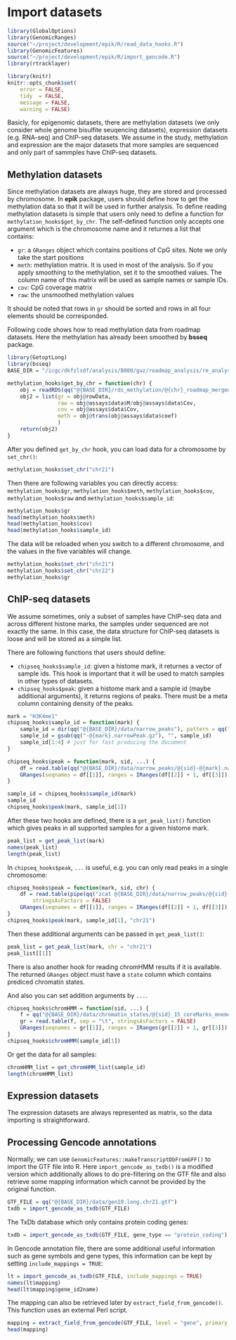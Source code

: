 Import datasets
=================

```r
library(GlobalOptions)
library(GenomicRanges)
source("~/project/development/epik/R/read_data_hooks.R")
library(GenomicFeatures)
source("~/project/development/epik/R/import_gencode.R")
library(rtracklayer)

library(knitr)
knitr::opts_chunk$set(
    error = FALSE,
    tidy  = FALSE,
    message = FALSE,
    warning = FALSE)
```

Basicly, for epigenomic datasets, there are methylation datasets (we only consider whole genome
bisulfite seuqencing datasets), expression datasets (e.g. RNA-seq) and ChIP-seq datasets. We assume
in the study, methylation and expression are the major datasets that more samples are sequenced and
only part of sammples have ChIP-seq datasets.

## Methylation datasets

Since methylation datasets are always huge, they are stored and processed by chromosome. In **epik** package,
users should define how to get the methylation data so that it will be used in further analysis. To define
reading methylation datasets is simple that users only need to define a function for `methylation_hooks$get_by_chr`.
The self-defined function only accepts one argument which is the chromosome name and it returnes a list that
contains:

- `gr`: a `GRanges` object which contains positions of CpG sites. Note we only take the start positions
- `meth`: methylation matrix. It is used in most of the analysis. So if you apply smoothing to the methylation, set it to the smoothed values.
         The column name of this matrix will be used as sample names or sample IDs.
- `cov`: CpG coverage matrix
- `raw`: the unsmoothed methylation values

It should be noted that rows in `gr` should be sorted and rows in all four elements should be corresponded.

Following code shows how to read methylation data from roadmap datasets. Here the methylation has already been smoothed by **bsseq** package.

```r
library(GetoptLong)
library(bsseq)
BASE_DIR = "/icgc/dkfzlsdf/analysis/B080/guz/roadmap_analysis/re_analysis/"

methylation_hooks$get_by_chr = function(chr) {
    obj = readRDS(qq("@{BASE_DIR}/rds_methylation/@{chr}_roadmap_merged_bsseq.rds"))
    obj2 = list(gr = obj@rowData,
                raw = obj@assays$data$M/obj@assays$data$Cov,
                cov = obj@assays$data$Cov,
                meth = obj@trans(obj@assays$data$coef)
                )
    return(obj2)
}
```

After you defined `get_by_chr` hook, you can load data for a chromosome by `set_chr()`:

```r
methylation_hooks$set_chr("chr21")
```

Then there are following variables you can directly access: `methylation_hooks$gr`, `methylation_hooks$meth`,
`methylation_hooks$cov`, `methylation_hooks$raw` and `methylation_hooks$sample_id`:

```r
methylation_hooks$gr
head(methylation_hooks$meth)
head(methylation_hooks$cov)
head(methylation_hooks$sample_id)
```

The data will be reloaded when you switch to a different chromosome, and the values in the five variables will change.

```r
methylation_hooks$set_chr("chr21")
methylation_hooks$set_chr("chr22")
methylation_hooks$gr
```

## ChIP-seq datasets

We assume sometimes, only a subset of samples have ChIP-seq data and across different histone marks, the samples under
sequenced are not exactly the same. In this case, the data structure for ChIP-seq datasets is loose and will be stored 
as a simple list.


There are following functions that users should define:

- `chipseq_hooks$sample_id`: given a histome mark, it returnes a vector of sample ids. This hook is important that it
             will be used to match samples in other types of datasets.
- `chipseq_hooks$peak`: given a histome mark and a sample id (maybe additional arguments), it returns regions of peaks.
    There must be a meta column containing density of the peaks.

```r
mark = "H3K4me1"
chipseq_hooks$sample_id = function(mark) {
    sample_id = dir(qq("@{BASE_DIR}/data/narrow_peaks"), pattern = qq("E\\d+-@{mark}.narrowPeak.gz"))
    sample_id = gsub(qq("-@{mark}.narrowPeak.gz"), "", sample_id)
	sample_id[1:4] # just for fast producing the document
}

chipseq_hooks$peak = function(mark, sid, ...) {
    df = read.table(qq("@{BASE_DIR}/data/narrow_peaks/@{sid}-@{mark}.narrowPeak.gz"), stringsAsFactors = FALSE)
    GRanges(seqnames = df[[1]], ranges = IRanges(df[[2]] + 1, df[[3]]), density = df[[5]])
}

sample_id = chipseq_hooks$sample_id(mark)
sample_id
chipseq_hooks$peak(mark, sample_id[1])
```

After these two hooks are defined, there is a `get_peak_list()` function which gives peaks in all supported samples for 
a given histome mark.

```r
peak_list = get_peak_list(mark)
names(peak_list)
length(peak_list)
```

In `chipseq_hooks$peak`, `...` is useful, e.g. you can only read peaks in a single chromosome:

```r
chipseq_hooks$peak = function(mark, sid, chr) {
    df = read.table(pipe(qq("zcat @{BASE_DIR}/data/narrow_peaks/@{sid}-@{mark}.narrowPeak.gz | grep @{chr}")), 
    	stringsAsFactors = FALSE)
    GRanges(seqnames = df[[1]], ranges = IRanges(df[[2]] + 1, df[[3]]), density = df[[5]])
}
chipseq_hooks$peak(mark, sample_id[1], "chr21")
```

Then these additional arguments can be passed in `get_peak_list()`:

```r
peak_list = get_peak_list(mark, chr = "chr21")
peak_list[[1]]
```

There is also another hook for reading chromHMM results if it is available. The returned `GRanges` object must have a
`state` column which contains prediced chromatin states.

And also you can set addition arguments by `...`.

```r
chipseq_hooks$chromHMM = function(sid, ...) {
    f = qq("@{BASE_DIR}/data/chromatin_states/@{sid}_15_coreMarks_mnemonics.bed.gz")
    gr = read.table(f, sep = "\t", stringsAsFactors = FALSE)
    GRanges(seqnames = gr[[1]], ranges = IRanges(gr[[2]] + 1, gr[[3]]), states = gr[[4]])
}
chipseq_hooks$chromHMM(sample_id[1])
```

Or get the data for all samples:

```r
chromHMM_list = get_chromHMM_list(sample_id)
length(chromHMM_list)
```

## Expression datasets

The expression datasets are always represented as matrix, so the data importing is straightforward.

## Processing Gencode annotations

Normally, we can use `GenomicFeatures::makeTranscriptDbFromGFF()` to import the GTF file into R. Here `import_gencode_as_txdb()`
is a modified version which additionally allows to do pre-filtering on the GTF file and also retrieve some mapping information which
cannot be provided by the original function.

```r
GTF_FILE = qq("@{BASE_DIR}/data/gen10.long.chr21.gtf")
txdb = import_gencode_as_txdb(GTF_FILE)
```

The TxDb database which only contains protein coding genes:

```r
txdb = import_gencode_as_txdb(GTF_FILE, gene_type == "protein_coding")
```

In Gencode annotation file, there are some additional useful information such as gene symbols and gene types,
this information can be kept by setting `include_mappings = TRUE`:

```r
lt = import_gencode_as_txdb(GTF_FILE, include_mappings = TRUE)
names(lt$mapping)
head(lt$mapping$gene_id2name)
```

The mapping can also be retrieved later by `extract_field_from_gencode()`. This function
uses an external Perl script.

```r
mapping = extract_field_from_gencode(GTF_FILE, level = "gene", primary_key = "gene_id", field = "gene_name")
head(mapping)
```


